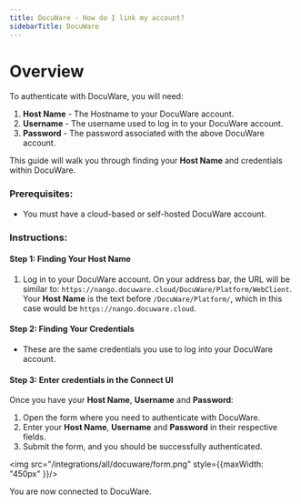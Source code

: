 ```yaml
---
title: DocuWare - How do I link my account?
sidebarTitle: DocuWare
---
```



# Overview

To authenticate with DocuWare, you will need:
1. **Host Name** - The Hostname to your DocuWare account.
2. **Username** - The username used to log in to your DocuWare account. 
3. **Password** - The password associated with the above DocuWare account.


This guide will walk you through finding your **Host Name** and credentials within DocuWare.

### Prerequisites:

- You must have a cloud-based or self-hosted DocuWare account.

### Instructions:

#### Step 1: Finding Your Host Name
1. Log in to your DocuWare account. On your address bar, the URL will be similar to: `https://nango.docuware.cloud/DocuWare/Platform/WebClient`. Your **Host Name** is the text before `/DocuWare/Platform/`, which in this case would be `https://nango.docuware.cloud`.

#### Step 2: Finding Your Credentials

- These are the same credentials you use to log into your DocuWare account.

#### Step 3: Enter credentials in the Connect UI

Once you have your **Host Name**, **Username** and **Password**:
1. Open the form where you need to authenticate with DocuWare.
2. Enter your **Host Name**, **Username** and **Password** in their respective fields.
3. Submit the form, and you should be successfully authenticated.


<img src="/integrations/all/docuware/form.png" style={{maxWidth: "450px" }}/>

You are now connected to DocuWare.
